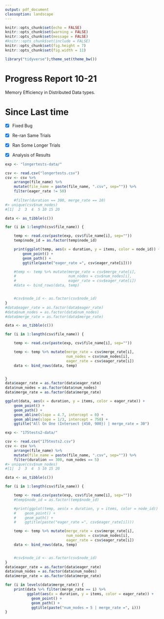 ```yaml
---
output: pdf_document
classoption: landscape
---
```


```r
knitr::opts_chunk$set(echo = FALSE)
knitr::opts_chunk$set(warning = FALSE)
knitr::opts_chunk$set(message = FALSE)
#knitr::opts_chunk$set(include = FALSE)
knitr::opts_chunk$set(fig.height = 7)
knitr::opts_chunk$set(fig.width = 11)

library("tidyverse");theme_set(theme_bw())
```

# Progress Report 10-21

Memory Efficiency in Distributed Data types.

\pagebreak

Since Last time
====

- [x] Fixed Bug

- [x] Re-ran Same Trials

- [x] Ran Some Longer Trials

- [x] Analysis of Results

\pagebreak

```r
exp <- "longertests-data/"

csv <- read.csv("longertests.csv")
csv <- csv %>% 
    arrange(file_name) %>%
    mutate(file_name = paste(file_name, ".csv", sep="")) %>%
    filter(eager_rate != 50)
    
    #filter(duration == 300, merge_rate == 10)
#> unique(csv$num_nodes)
#[1]  2  3  4  5 10 15 20

data <- as_tibble(c())

for (i in 1:length(csv$file_name)) {

    temp <- read.csv(paste(exp, csv$file_name[i], sep=""))
    temp$node_id = as.factor(temp$node_id)

    print(ggplot(temp, aes(x = duration, y = items, color = node_id)) +
        geom_point() +
        geom_path() +
        ggtitle(paste("eager_rate =", csv$eager_rate[i])))

    #temp <- temp %>% mutate(merge_rate = csv$merge_rate[i],
    #                        num_nodes = csv$num_nodes[i],
    #                        eager_rate = csv$eager_rate[i])
    #data <- bind_rows(data, temp)


    #csv$node_id <- as.factor(csv$node_id)
}
#data$eager_rate = as.factor(data$eager_rate)
#data$num_nodes = as.factor(data$num_nodes)
#data$merge_rate = as.factor(data$merge_rate)


```
```r

data <- as_tibble(c())

for (i in 1:length(csv$file_name)) {

    temp <- read.csv(paste(exp, csv$file_name[i], sep=""))

    temp <- temp %>% mutate(merge_rate = csv$merge_rate[i],
                            num_nodes = csv$num_nodes[i],
                            eager_rate = csv$eager_rate[i])
    data <- bind_rows(data, temp)


}
data$eager_rate = as.factor(data$eager_rate)
data$num_nodes = as.factor(data$num_nodes)
data$merge_rate = as.factor(data$merge_rate)

```
```r

ggplot(data, aes(x = duration, y = items, color = eager_rate)) +
    geom_point() +
    geom_path() +
    geom_abline(slope = 4.7, intercept = 0) +
    geom_abline(slope = 1/3, intercept = 750) +
    ggtitle("All On One (Intersect {450, 900}) | merge_rate = 30")
```


```r
exp <- "175tests2-data/"

csv <- read.csv("175tests2.csv")
csv <- csv %>% 
    arrange(file_name) %>%
    mutate(file_name = paste(file_name, ".csv", sep="")) %>%
    filter(duration == 300, num_nodes == 5)
#> unique(csv$num_nodes)
#[1]  2  3  4  5 10 15 20

data <- as_tibble(c())

for (i in 1:length(csv$file_name)) {

    temp <- read.csv(paste(exp, csv$file_name[i], sep=""))
    #temp$node_id = as.factor(temp$node_id)

    #print(ggplot(temp, aes(x = duration, y = items, color = node_id)) +
    #    geom_point() +
    #    geom_path() +
    #    ggtitle(paste("eager_rate =", csv$eager_rate[i])))

    temp <- temp %>% mutate(merge_rate = csv$merge_rate[i],
                            num_nodes = csv$num_nodes[i],
                            eager_rate = csv$eager_rate[i])
    data <- bind_rows(data, temp)


    #csv$node_id <- as.factor(csv$node_id)
}
data$eager_rate = as.factor(data$eager_rate)
data$num_nodes = as.factor(data$num_nodes)
data$merge_rate = as.factor(data$merge_rate)


```
```r
for (i in levels(data$merge_rate)) {
    print(data %>% filter(merge_rate == i) %>%
          ggplot(aes(x = duration, y = items, color = eager_rate)) +
            geom_point() +
            geom_path() +
            ggtitle(paste("num_nodes = 5 | merge_rate =", i)))
}

```
